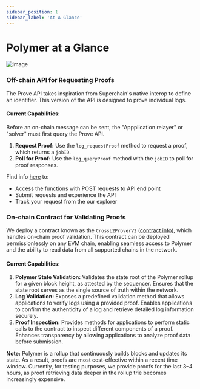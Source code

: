 ```yaml
---
sidebar_position: 1
sidebar_label: 'At A Glance'
---
```


# Polymer at a Glance

![Image](https://github.com/user-attachments/assets/2ac23b0c-6533-4e4e-a269-c2502fe7429b)


### Off-chain API for Requesting Proofs
The Prove API takes inspiration from Superchain's native interop to define an identifier. This version of the API is designed to prove individual logs.

#### Current Capabilities:
Before an on-chain message can be sent, the "Appplication relayer" or "solver" must first query the Prove API.
1. **Request Proof:** Use the `log_requestProof` method to request a proof, which returns a `jobID`.
2. **Poll for Proof:** Use the `log_queryProof` method with the `jobID` to poll for proof responses.


Find info [here](https://docs.polymerlabs.org/docs/build/start/) to:
- Access the functions with POST requests to API end point
- Submit requests and experience the API
- Track your request from the our explorer

### On-chain Contract for Validating Proofs 

We deploy a contract known as the `CrossL2ProverV2` ([contract info](https://docs.polymerlabs.org/docs/build/start/)), which handles on-chain proof validation. This contract can be deployed permissionlessly on any EVM chain, enabling seamless access to Polymer and the ability to read data from all supported chains in the network.

#### Current Capabilities:

1. **Polymer State Validation:** Validates the state root of the Polymer rollup for a given block height, as attested by the sequencer. Ensures that the state root serves as the single source of truth within the network.
2. **Log Validation:** Exposes a predefined validation method that allows applications to verify logs using a provided proof. Enables applications to confirm the authenticity of a log and retrieve detailed log information securely.
3. **Proof Inspection:** Provides methods for applications to perform static calls to the contract to inspect different components of a proof. Enhances transparency by allowing applications to analyze proof data before submission.


**Note:** Polymer is a rollup that continuously builds blocks and updates its state. As a result, proofs are most cost-effective within a recent time window. Currently, for testing purposes, we provide proofs for the last 3–4 hours, as proof retrieving data deeper in the rollup trie becomes increasingly expensive.
